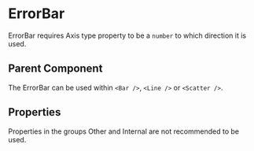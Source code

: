 
# ErrorBar

ErrorBar requires Axis type property to be a `number` to which direction it is used.

<Meta of={ComponentStories} />

<Canvas>
  <Story name="API" of={ComponentStories} />
</Canvas>

## Parent Component

The ErrorBar can be used within `<Bar />`, `<Line />` or `<Scatter />`.

## Properties

Properties in the groups Other and Internal are not recommended to be used.

<Controls of={ComponentStories.API} />
